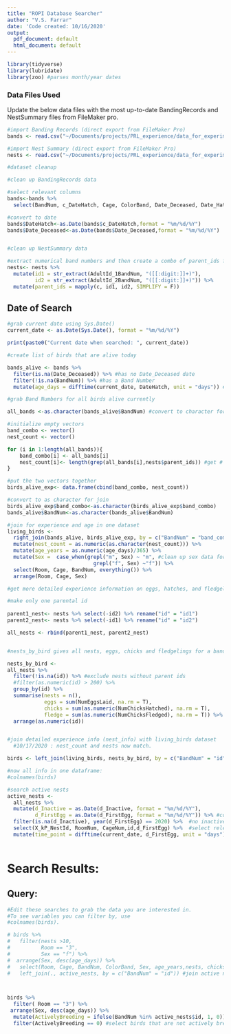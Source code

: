 ```yaml
---
title: "ROPI Database Searcher"
author: "V.S. Farrar"
date: 'Code created: 10/16/2020'
output:
  pdf_document: default
  html_document: default
---
```


```r
library(tidyverse)
library(lubridate)
library(zoo) #parses month/year dates
```

### Data Files Used 
Update the below data files with the most up-to-date BandingRecords and NestSummary files from FileMaker pro. 

```r
#import Banding Records (direct export from FileMaker Pro)
bands <- read.csv("~/Documents/projects/PRL_experience/data_for_experimental_design_culling/2020-09-19_BandingRecords_all.csv", stringsAsFactors = FALSE)

#import Nest Summary (direct export from FileMaker Pro)
nests <- read.csv("~/Documents/projects/PRL_experience/data_for_experimental_design_culling/2020-10-24_NestSummary_all.csv", stringsAsFactors = FALSE)

```

```r
#dataset cleanup 

#clean up BandingRecords data

#select relevant columns
bands<-bands %>%
  select(BandNum, c_DateHatch, Cage, ColorBand, Date_Deceased, Date_Hatch, Room, Sex) 

#convert to date
bands$DateHatch<-as.Date(bands$c_DateHatch,format = "%m/%d/%Y")
bands$Date_Deceased<-as.Date(bands$Date_Deceased,format = "%m/%d/%Y")


#clean up NestSummary data

#extract numerical band numbers and then create a combo of parent_ids for searching
nests<- nests %>%
  mutate(id1 = str_extract(AdultId_1BandNum, "([[:digit:]]+)"), 
         id2 = str_extract(AdultId_2BandNum, "([[:digit:]]+)")) %>%
  mutate(parent_ids = mapply(c, id1, id2, SIMPLIFY = F))
```

## Date of Search
```r
#grab current date using Sys.Date()
current_date <- as.Date(Sys.Date(), format = "%m/%d/%Y")

print(paste0("Current date when searched: ", current_date))
```

```r
#create list of birds that are alive today

bands_alive <- bands %>%
  filter(is.na(Date_Deceased)) %>% #has no Date_Deceased date
  filter(!is.na(BandNum)) %>% #has a Band Number
  mutate(age_days = difftime(current_date, DateHatch, unit = "days")) #calculate current age from hatch
```

```r

#grab Band Numbers for all birds alive currently 

all_bands <-as.character(bands_alive$BandNum) #convert to character for search

#initialize empty vectors
band_combo <- vector() 
nest_count <- vector()

for (i in 1:length(all_bands)){ 
    band_combo[i] <- all_bands[i] 
    nest_count[i]<- length(grep(all_bands[i],nests$parent_ids)) #get # of rows (nests) where bird was parent
} 

#put the two vectors together 
birds_alive_exp<- data.frame(cbind(band_combo, nest_count)) 

#convert to as character for join
birds_alive_exp$band_combo<-as.character(birds_alive_exp$band_combo)
bands_alive$BandNum<-as.character(bands_alive$BandNum)

#join for experience and age in one dataset
living_birds <- 
  right_join(bands_alive, birds_alive_exp, by = c("BandNum" = "band_combo")) %>%
  mutate(nest_count = as.numeric(as.character(nest_count))) %>%
  mutate(age_years = as.numeric(age_days)/365) %>%
  mutate(Sex =  case_when(grepl("m", Sex) ~ "m", #clean up sex data for readability
                            grepl("f", Sex) ~"f")) %>%
  select(Room, Cage, BandNum, everything()) %>%
  arrange(Room, Cage, Sex)

```

```r
#get more detailed experience information on eggs, hatches, and fledgelings 

#make only one parental id
  
parent1_nest<- nests %>% select(-id2) %>% rename("id" = "id1")
parent2_nest<- nests %>% select(-id1) %>% rename("id" = "id2")

all_nests <- rbind(parent1_nest, parent2_nest) 


#nests_by_bird gives all nests, eggs, chicks and fledgelings for a band number 

nests_by_bird <-
all_nests %>%
  filter(!is.na(id)) %>% #exclude nests without parent ids
  #filter(as.numeric(id) > 200) %>%
  group_by(id) %>%
  summarise(nests = n(), 
            eggs = sum(NumEggsLaid, na.rm = T), 
            chicks = sum(as.numeric(NumChicksHatched), na.rm = T), 
            fledge = sum(as.numeric(NumChicksFledged), na.rm = T)) %>%
  arrange(as.numeric(id))


#join detailed experience info (nest_info) with living_birds dataset 
  #10/17/2020 : nest_count and nests now match. 

birds <- left_join(living_birds, nests_by_bird, by = c("BandNum" = "id")) 

#now all info in one dataframe:
#colnames(birds)
```
```r
#search active nests 
active_nests <- 
  all_nests %>%
  mutate(d_Inactive = as.Date(d_Inactive, format = "%m/%d/%Y"),
         d_FirstEgg = as.Date(d_FirstEgg, format = "%m/%d/%Y")) %>% #convert key dates
  filter(is.na(d_Inactive), year(d_FirstEgg) == 2020) %>%  #no inactive date, must be in current year
  select(X_kP_NestId, RoomNum, CageNum,id,d_FirstEgg) %>%  #select relevant variables
  mutate(time_point = difftime(current_date, d_FirstEgg, unit = "days"))  #calculate days since lay of current nest
  
```


# Search Results: 

## Query:

```r
#Edit these searches to grab the data you are interested in. 
#To see variables you can filter by, use 
#colnames(birds). 

# birds %>%
#   filter(nests >10, 
#          Room == "3",
#          Sex == "f") %>%
#  arrange(Sex, desc(age_days)) %>%
#   select(Room, Cage, BandNum, ColorBand, Sex, age_years,nests, chicks) %>%
#   left_join(., active_nests, by = c("BandNum" = "id")) #join active nest effort data with bird data 



birds %>%
  filter( Room == "3") %>%
 arrange(Sex, desc(age_days)) %>%
  mutate(ActivelyBreeding = ifelse(BandNum %in% active_nests$id, 1, 0)) %>% #see if birds are actively breeding
  filter(ActivelyBreeding == 0) #select birds that are not actively breeding

```






